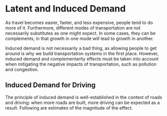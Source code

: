 # Latent and Induced Demand

As travel becomes easier, faster, and less expensive, people tend to do more of it. Furthermore, different modes of transportation are not necessarily substitutes as one might expect. In some cases, they can be complements, in that growth in one mode will lead to growth in another.

Induced demand is not necessarily a bad thing, as allowing people to get around is why we build transportation systems in the first place. However, induced demand and complementarity effects must be taken into account when mitigating the negative impacts of transportation, such as pollution and congestion.

## Induced Demand for Driving
The principle of induced demand is well-established in the context of roads and driving: when more roads are built, more driving can be expected as a result. Following are estimates of the magnitude of the effect.